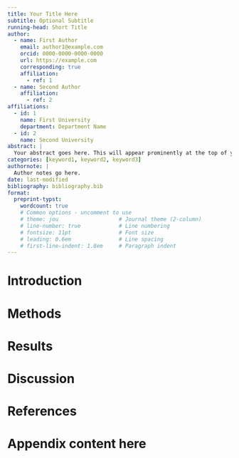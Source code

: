 ```yaml
---
title: Your Title Here
subtitle: Optional Subtitle
running-head: Short Title
author:
  - name: First Author
    email: author1@example.com
    orcid: 0000-0000-0000-0000
    url: https://example.com
    corresponding: true
    affiliation:
      - ref: 1
  - name: Second Author
    affiliation:
      - ref: 2
affiliations:
  - id: 1
    name: First University
    department: Department Name
  - id: 2
    name: Second University
abstract: |
  Your abstract goes here. This will appear prominently at the top of your document.
categories: [keyword1, keyword2, keyword3]
authornote: |
  Author notes go here.
date: last-modified
bibliography: bibliography.bib
format:
  preprint-typst:
    wordcount: true
    # Common options - uncomment to use
    # theme: jou                   # Journal theme (2-column)
    # line-number: true            # Line numbering
    # fontsize: 11pt               # Font size
    # leading: 0.6em               # Line spacing
    # first-line-indent: 1.8em     # Paragraph indent
---
```


# Introduction

# Methods

# Results

# Discussion

# References

:::{#refs}
:::

```{=typst}
#show: appendix.with()
```
# Appendix content here
